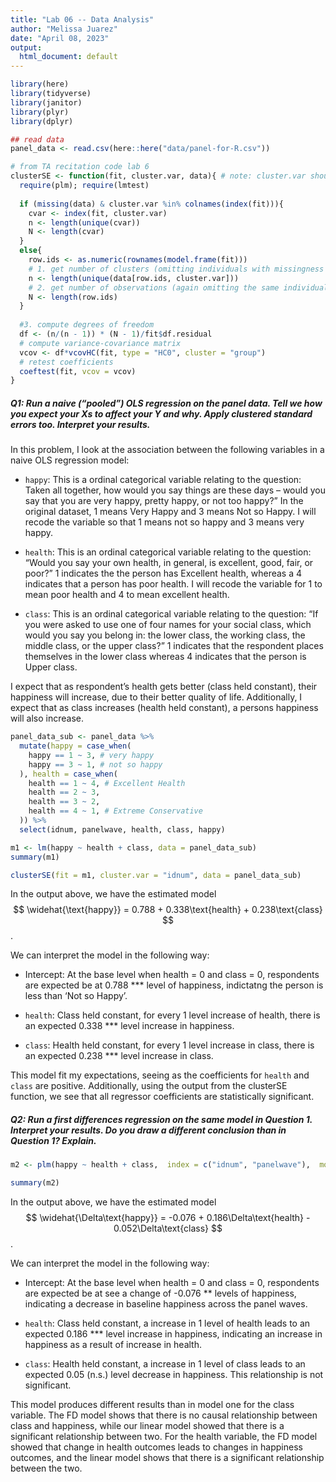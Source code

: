 ```yaml
---
title: "Lab 06 -- Data Analysis"
author: "Melissa Juarez"
date: "April 08, 2023"
output:
  html_document: default
---
```


```r
library(here)
library(tidyverse)
library(janitor)
library(plyr)
library(dplyr)

## read data
panel_data <- read.csv(here::here("data/panel-for-R.csv"))

```

```r
# from TA recitation code lab 6
clusterSE <- function(fit, cluster.var, data){ # note: cluster.var should be entered as character string
  require(plm); require(lmtest)
  
  if (missing(data) & cluster.var %in% colnames(index(fit))){
    cvar <- index(fit, cluster.var)
    n <- length(unique(cvar))
    N <- length(cvar)
  }
  else{
    row.ids <- as.numeric(rownames(model.frame(fit)))
    # 1. get number of clusters (omitting individuals with missingness on "divorce.easier" and/or "divorced")
    n <- length(unique(data[row.ids, cluster.var]))
    # 2. get number of observations (again omitting the same individuals with missingness)
    N <- length(row.ids) 
  }
  
  #3. compute degrees of freedom
  df <- (n/(n - 1)) * (N - 1)/fit$df.residual
  # compute variance-covariance matrix
  vcov <- df*vcovHC(fit, type = "HC0", cluster = "group")
  # retest coefficients  
  coeftest(fit, vcov = vcov)
}

```


##### Q1: Run a naive ("pooled") OLS regression on the panel data.  Tell we how you expect your Xs to affect your Y and why.  Apply clustered standard errors too.  Interpret your results.

In this problem, I look at the association between the following variables in a naive OLS regression model:

-   `happy`: This is a ordinal categorical variable relating to the question: Taken all together, how would you say things are these days -- would you say that you are very happy, pretty happy, or not too happy?" In the original dataset, 1 means Very Happy and 3 means Not so Happy.  I will recode the variable so that 1 means not so happy and 3 means very happy.

-   `health`: This is an ordinal categorical variable relating to the question: "Would you say your own health, in general, is excellent, good, fair, or poor? " 1 indicates the the person has Excellent health, whereas a 4 indicates that a person has poor health. I will recode the variable for 1 to mean poor health and 4 to mean excellent health.
    
-   `class`: This is an ordinal categorical variable relating to the question: "If you were asked to use one of four names for your social class, which would you say you belong in: the lower class, the working class, the middle class, or the upper class?" 1 indicates that the respondent places themselves in the lower class whereas 4 indicates that the person is Upper class.

I expect that as respondent's health gets better (class held constant), their happiness will increase, due to their better quality of life. Additionally, I expect that as class increases (health held constant), a persons happiness will also increase.

```r
panel_data_sub <- panel_data %>%
  mutate(happy = case_when(
    happy == 1 ~ 3, # very happy
    happy == 3 ~ 1, # not so happy
  ), health = case_when(
    health == 1 ~ 4, # Excellent Health
    health == 2 ~ 3,
    health == 3 ~ 2,
    health == 4 ~ 1, # Extreme Conservative
  )) %>%
  select(idnum, panelwave, health, class, happy)

m1 <- lm(happy ~ health + class, data = panel_data_sub)
summary(m1)

clusterSE(fit = m1, cluster.var = "idnum", data = panel_data_sub)

```

In the output above, we have the estimated model 
$$
\widehat{\text{happy}} = 0.788 + 0.338\text{health} + 0.238\text{class}
$$.

We can interpret the model in the following way:

-   Intercept: At the base level when health = 0 and class = 0, respondents are expected be at 0.788 *** level of happiness, indictatng the person is less than 'Not so Happy'.

-   `health`: Class held constant, for every 1 level increase of health, there is an expected 0.338 *** level increase in happiness.

-   `class`: Health held constant, for every 1 level increase in class, there is an expected 0.238 *** level increase in class.

This model fit my expectations, seeing as the coefficients for `health` and `class` are positive. Additionally, using the output from the clusterSE function, we see that all regressor coefficients are statistically significant.


##### Q2: Run a first differences regression on the same model in Question 1.  Interpret your results.  Do you draw a different conclusion than in Question 1?  Explain.

```r

m2 <- plm(happy ~ health + class,  index = c("idnum", "panelwave"),  model = "fd", data = panel_data_sub)

summary(m2)

```
In the output above, we have the estimated model 
$$
\widehat{\Delta\text{happy}} = -0.076 + 0.186\Delta\text{health} - 0.052\Delta\text{class}
$$.

We can interpret the model in the following way:

-   Intercept: At the base level when health = 0 and class = 0, respondents are expected be at see a change of -0.076 ** levels of happiness, indicating a decrease in baseline happiness across the panel waves.

-   `health`: Class held constant, a increase in 1 level of health leads to an expected 0.186 *** level increase in happiness, indicating an increase in happiness as a result of increase in health.

-   `class`: Health held constant, a increase in 1 level of class leads to an expected 0.05 (n.s.) level decrease in happiness. This relationship is not significant.

This model produces different results than in model one for the class variable. The FD model shows that there is no causal relationship between class and happiness, while our linear model showed that there is a significant relationship between two. For the health variable, the FD model showed that change in health outcomes leads to changes in happiness outcomes, and the linear model shows that there is a significant relationship between the two.
